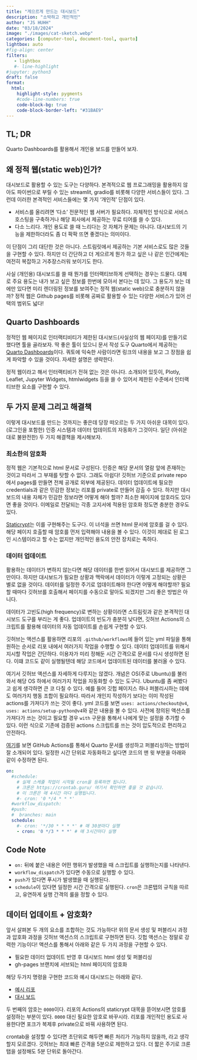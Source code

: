 ```yaml
---
title: "게으르게 만드는 대시보드" 
description: "소박하고 개인적인"   
author: "JS HUHH"
date: "03/18/2024"
image: "./images/cat-sketch.webp"
categories: [computer-tool, document-tool, quarto]
lightbox: auto
#fig-align: center
filters:
   - lightbox
   #- line-highlight
#jupyter: python3
draft: false
format:
  html:
    highlight-style: pygments
    #code-line-numbers: true
    code-block-bg: true
    code-block-border-left: "#31BAE9"
---
```


## TL; DR
Quarto Dashboards를 활용해서 개인용 보드를 만들어 보자. 

## 왜 정적 웹(static web)인가? 

대시보드로 활용할 수 있는 도구는 다양하다. 본격적으로 웹 프로그래밍을 활용하지 않아도 파이썬으로 부릴 수 있는 streamlit, gradio를 비롯해 다양한 서비스들이 있다. 그런데 이러한 본격적인 서비스들에는 몇 가지 '개인적' 단점이 있다.

- 서비스를 올리려면 '다소' 전문적인 웹 서버가 필요하다. 자체적인 방식으로 서비스 호스팅을 구축하거나 해당 회사에서 제공하는 무료 티어를 쓸 수 있다. 
- 다소 느리다. 개인 용도로 쓸 때 느리다는 것 자체가 문제는 아니다. 대시보드의 기능을 제한하더라도 좀 더 팍팍 뜨면 좋겠다는 의미이다. 

이 단점이 그리 대단한 것은 아니다. 스트림릿에서 제공하는 기본 서비스로도 많은 것들을 구현할 수 있다. 하지만 더 간단하고 더 게으르게 뭔가 하고 싶은 나 같은 인간에게는 여전히 복잡하고 거추장스러워 보이기도 한다. 

사실 (개인용) 대시보드를 쓸 때 뭔가를 인터랙티브하게 선택하는 경우는 드물다. 대체로 주요 용도는 내가 보고 싶은 정보를 한번에 모아서 본다는 데 있다. 그 용도가 보는 데에만 있다면 미리 렌더링된 정보를 보여주는 정적 웹(static web)으로 충분하지 않을까? 정적 웹은 Github pages를 비롯해 공짜로 활용할 수 있는 다양한 서비스가 있어 선택의 범위도 넓다! 

## Quarto Dashboards

정적인 웹 페이지로 인터랙티비티가 제한된 대시보드(사실상의 웹 페이지)를 만들기로 했다면 툴을 골라보자. 딱 좋은 툴이 있으니 문서 작성 도구 Quarto에서 제공하는 [Quarto Dashboards](https://quarto.org/docs/dashboards/){ target="_blank" }이다. 쿼토에 익숙한 사람이라면 링크의 내용을 보고 그 장점을 쉽게 파악할 수 있을 것이다. 자세한 설명은 생략한다. 

:::{ .column-margin }
정적 웹이라고 해서 인터랙티비가 전혀 없는 것은 아니다. 소개되어 있듯이, Plotly, Leaflet, Jupyter Widgets, htmlwidgets 등을 쓸 수 있어서 제한된 수준에서 인터랙티브한 요소를 구현할 수 있다. 
:::

## 두 가지 문제 그리고 해결책 

이렇게 대시보드를 만드는 것까지는 좋은데 당장 떠오르는 두 가지 아쉬운 대목이 있다. (로그인을 포함한) 인증 시스템과 데이터 업데이트의 자동화가 그것이다. 일단 (아쉬운대로 불완전한) 두 가지 해결책을 제시해보자. 

### 최소한의 암호화 

정적 웹은 기본적으로 html 문서로 구성된다. 인증은 해당 문서의 열람 앞에 존재하는 것이고 따라서 그 부재를 탓할 수 없다. 그래도 아쉽다! 깃허브 기준으로 private repo에서 pages를 만들면 전체 공개로 외부에 제공된다. 데이터 업데이트에 필요한 credentials과 같은 민감한 정보는 리포를 private로 만들어 감출 수 있다. 하지만 대시 보드의 내용 자체가 민감한 정보라면 어떻게 해야 할까? 최소한 페이지에 암호라도 있다면 좋을 것이다. 이메일로 전달되는 각종 고지서에 적용된 암호화 정도면 충분한 경우도 있다. 

[Staticrypt](https://github.com/robinmoisson/staticrypt){target="_blank"}는 이를 구현해주는 도구다. 이 녀석을 쓰면 html 문서에 암호를 걸 수 있다. 해당 페이지 호출할 때 암호를 먼저 입력해야 내용을 볼 수 있다. 이것이 제대로 된 로그인 시스템이라고 할 수는 없지만 개인적인 용도의 안전 장치로는 족하다.

### 데이터 업데이트 

활용하는 데이터가 변하지 않는다면 해당 데이터를 한번 읽어서 대시보드를 제공하면 그만이다. 하지만 대시보드가 필요한 상황과 맥락에서 데이터가 이렇게 고정되는 상황은 별로 없을 것이다. 데이터를 일정한 주기로 업데이트해야 한다면 어떻게 해야할까? 필요할 때마다 깃허브를 호출해서 페이지를 수동으로 말아도 되겠지만 그리 좋은 방법은 아니다. 

데이터가 고빈도(high frequency)로 변하는 상황이라면 스트림릿과 같은 본격적인 대시보드 도구를 부리는 게 좋다. 업데이트의 빈도가 충분히 낮다면, 깃허브 Actions의 스크립트를 활용해 데이터의 자동 업데이트를 손쉽게 구현할 수 있다. 

깃허브는 액션스를 활용하면 리포의 `.github/workflows`에 들어 있는 yml 파일을 통해 원하는 순서로 리포 내에서 여러가지 작업을 수행할 수 있다. 데이터 업데이트를 위해서 지시할 작업은 간단하다. 이용자가 미리 정해둔 시간 간격으로 문서를 다시 생성하면 된다. 이떄 코드도 같이 실행될텐데 해당 코드에서 업데이트된 데이터를 불러올 수 있다. 

:::{ .column-margin }
여기서 깃허브 액션스를 자세하게 다루지는 않겠다. 개념은 OS(주로 Ubuntu)를 불러와서 해당 OS 하에서 여러가지 작업을 자동화할 수 있는 도구다. Ubuntu를 좀 써봤다고 쉽게 생각하면 큰 코 다칠 수 있다. 예를 들어 깃헙 페이지스 하나 퍼블리시하는 데에도 여러가지 행동 조합이 필요하다. 따라서 개인지 작성하기 보다는 이미 작성된 actions를 가져다가 쓰는 것이 좋다. yml 코드를 보면 `uses: actions/checkout@v4`, `uses: actions/setup-python@v4`와 같은 내용을 볼 수 있다. 사전에 정의된 액션스를 가져다가 쓰는 것이고 필요할 경우 `with` 구문을 통해서 나에게 맞는 설정을 추가할 수 있다. 이런 식으로 기존에 검증된 actions 스크립트를 쓰는 것이 압도적으로 편리하고 안전하다. 
:::

[여기](https://quarto.org/docs/publishing/github-pages.html#publish-action)를 보면 GitHub Actions를 통해서 Quarto 문서를 생성하고 퍼블리싱하는 방법이 잘 소개되어 있다. 일정한 시간 단위로 자동화하고 싶다면 코드의 맨 윗 부분을 아래와 같이 수정하면 된다. 

```yml 
on:
  #schedule:
    # 실제 스케쥴 작업이 시작될 cron을 등록하면 됩니다.
    # 크론은 https://crontab.guru/ 여기서 확인하면 좋을 것 같습니다.
    # 이 크론은 매 4시간 마다 실행됩니다.
    #- cron: '0 */4 * * *'  
  #workflow_dispatch:    
  #push:
  #  branches: main
  schedule:
    #- cron: '*/30 * * * *' # 매 30분마다 실행
    - cron: '0 */3 * * *' # 매 3시간마다 실행
```

::: { .callout-note }
# Code Note 
- `on:` 뒤에 붙은 내용은 어떤 행위가 발생했을 때 스크립트를 실행하는지를 나타낸다. 
- `workflow_dispatch`가 있다면 수동으로 실행할 수 있다. 
- `push`가 있다면 푸시가 발생했을 때 실행된다. 
- `schedule`이 있다면 일정한 시간 간격으로 실행된다. `cron`은 크론탭의 규칙을 따르고, 유연하게 실행 간격의 룰을 정할 수 있다. 
:::


## 데이터 업데이트 + 암호화?

앞서 살펴본 두 개의 요소를 조합하는 것도 가능하다! 위의 문서 생성 및 퍼블리시 과정과 압호화 과정을 깃허브 액션스의 스크립트로 구현하면 된다. 깃헙 액션스는 정말로 강력한 기능이다! 액션스를 통해서 아래와 같은 두 가지 과정을 구현할 수 있다. 

- 필요한 데이터 업데이트 반영 후 대시보드 html 생성 및 퍼블리싱 
- gh-pages 브랜치에 서브되는 html 페이지의 암호화 

해당 두가지 명령을 구현한 코드와 예시 대시보드는 아래와 같다. 

- [예시 리포](https://github.com/anarinsk/example_pages-with-password){ target="_blank" }
- [대시 보드](https://anarinsk.github.io/example_pages-with-password/){ target="_blank" }

두 번째의 암호는 `0000`이다. 리포의 Actions의 staticrypt 대목을 뜯어보시면 암호를 설정하는 부분이 있다. `0000` 대신 필요한 암호로 바꾸시라. 리포를 개인적인 용도로 사용한다면 포크가 복제후 private으로 바꿔 사용하면 된다.

:::{ .column-margin }
crontab을 설정할 수 있다면 초단위로 해두면 빠른 처리가 가능하지 않을까, 라고 생각할지 모르겠다. 깃허브는 최대 빠른 간격을 5분으로 제한하고 있다. 더 짧은 주기로 크론탭을 설정해도 5분 단위로 돌아간다. 
:::